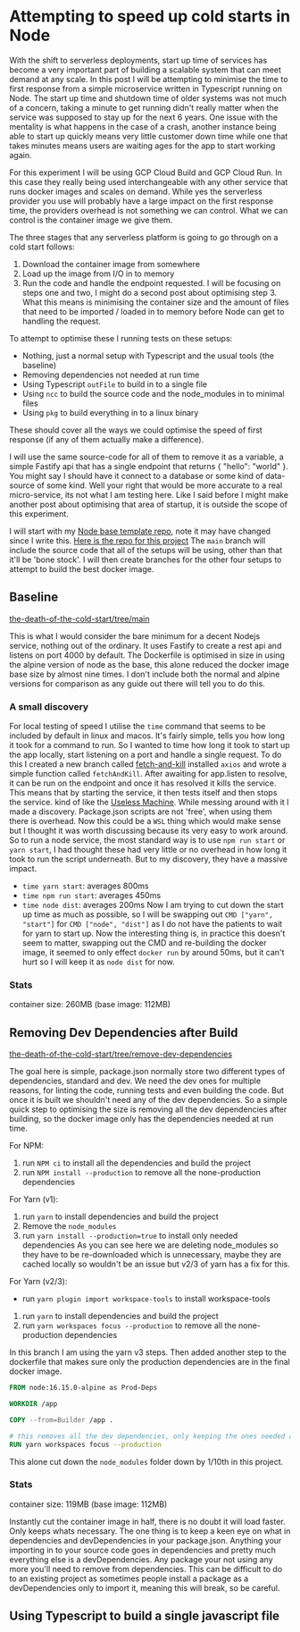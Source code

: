 # Attempting to speed up cold starts in Node

With the shift to serverless deployments, start up time of services has become a very important part of building a scalable system that can meet demand at any scale. In this post I will be attempting to minimise the time to first response from a simple microservice written in Typescript running on Node. The start up time and shutdown time of older systems was not much of a concern, taking a minute to get running didn't really matter when the service was supposed to stay up for the next 6 years. One issue with the mentality is what happens in the case of a crash, another instance being able to start up quickly means very little customer down time while one that takes minutes means users are waiting ages for the app to start working again.

For this experiment I will be using GCP Cloud Build and GCP Cloud Run. In this case they really being used interchangeable with any other service that runs docker images and scales on demand. While yes the serverless provider you use will probably have a large impact on the first response time, the providers overhead is not something we can control. What we can control is the container image we give them.

The three stages that any serverless platform is going to go through on a cold start follows:
1. Download the container image from somewhere
2. Load up the image from I/O in to memory
3. Run the code and handle the endpoint requested.
I will be focusing on steps one and two, I might do a second post about optimising step 3. What this means is minimising the container size and the amount of files that need to be imported / loaded in to memory before Node can get to handling the request.

To attempt to optimise these I running tests on these setups:
- Nothing, just a normal setup with Typescript and the usual tools (the baseline)
- Removing dependencies not needed at run time
- Using Typescript `outFile` to build in to a single file
- Using `ncc` to build the source code and the node_modules in to minimal files
- Using `pkg` to build everything in to a linux binary

These should cover all the ways we could optimise the speed of first response (if any of them actually make a difference).

I will use the same source-code for all of them to remove it as a variable, a simple Fastify api that has a single endpoint that returns { "hello": "world" }. You might say I should have it connect to a database or some kind of data-source of some kind. Well your right that would be more accurate to a real micro-service, its not what I am testing here. Like I said before I might make another post about optimising that area of startup, it is outside the scope of this experiment.

I will start with my [Node base template repo](https://github.com/NWylynko/base-node), note it may have changed since I write this. [Here is the repo for this project](https://github.com/NWylynko/the-death-of-the-cold-start) The `main` branch will include the source code that all of the setups will be using, other than that it'll be 'bone stock'. I will then create branches for the other four setups to attempt to build the best docker image.

## Baseline
[the-death-of-the-cold-start/tree/main](https://github.com/NWylynko/the-death-of-the-cold-start/tree/main)

This is what I would consider the bare minimum for a decent Nodejs service, nothing out of the ordinary. It uses Fastify to create a rest api and listens on port 4000 by default. The Dockerfile is optimised in size in using the alpine version of node as the base, this alone reduced the docker image base size by almost nine times. I don't include both the normal and alpine versions for comparison as any guide out there will tell you to do this.

### A small discovery
For local testing of speed I utilise the `time` command that seems to be included by default in linux and macos. It's fairly simple, tells you how long it took for a command to run. So I wanted to time how long it took to start up the app locally, start listening on a port and handle a single request. To do this I created a new branch called [fetch-and-kill](https://github.com/NWylynko/the-death-of-the-cold-start/tree/fetch-and-kill) installed `axios` and wrote a simple function called `fetchAndKill`. After awaiting for app.listen to resolve, it can be run on the endpoint and once it has resolved it kills the service. This means that by starting the service, it then tests itself and then stops the service. kind of like the [Useless Machine](https://en.wikipedia.org/wiki/Useless_machine).
While messing around with it I made a discovery. Package.json scripts are not 'free', when using them there is overhead. Now this could be a `WSL` thing which would make sense but I thought it was worth discussing because its very easy to work around.
So to run a node service, the most standard way is to use `npm run start` or `yarn start`, I had thought these had very little or no overhead in how long it took to run the script underneath. But to my discovery, they have a massive impact.
- `time yarn start`: averages 800ms
- `time npm run start`: averages 450ms
- `time node dist`: averages 200ms
Now I am trying to cut down the start up time as much as possible, so I will be swapping out `CMD ["yarn", "start"]` for `CMD ["node", "dist"]` as I do not have the patients to wait for yarn to start up. Now the interesting thing is, in practice this doesn't seem to matter, swapping out the CMD and re-building the docker image, it seemed to only effect `docker run` by around 50ms, but it can't hurt so I will keep it as `node dist` for now.

### Stats
container size: 260MB (base image: 112MB)

## Removing Dev Dependencies after Build
[the-death-of-the-cold-start/tree/remove-dev-dependencies](https://github.com/NWylynko/the-death-of-the-cold-start/tree/remove-dev-dependencies)

The goal here is simple, package.json normally store two different types of dependencies, standard and dev. We need the dev ones for multiple reasons, for linting the code, running tests and even building the code. But once it is built we shouldn't need any of the dev dependencies. So a simple quick step to optimising the size is removing all the dev dependencies after building, so the docker image only has the dependencies needed at run time.

For NPM:

  1. run `NPM ci` to install all the dependencies and build the project
  2. run `NPM install --production` to remove all the none-production dependencies

For Yarn (v1):

  1. run `yarn` to install dependencies and build the project
  2. Remove the `node_modules` 
  3. run `yarn install --production=true` to install only needed dependencies
As you can see here we are deleting node_modules so they have to be re-downloaded which is unnecessary, maybe they are cached locally so wouldn't be an issue but v2/3 of yarn has a fix for this.

For Yarn (v2/3):

  - run `yarn plugin import workspace-tools` to install workspace-tools
  1. run `yarn` to install dependencies and build the project
  2. run `yarn workspaces focus --production` to remove all the none-production dependencies

In this branch I am using the yarn v3 steps. Then added another step to the dockerfile that makes sure only the production dependencies are in the final docker image.

```Dockerfile
FROM node:16.15.0-alpine as Prod-Deps

WORKDIR /app

COPY --from=Builder /app .

# this removes all the dev dependencies, only keeping the ones needed at run time
RUN yarn workspaces focus --production
```

This alone cut down the `node_modules` folder down by 1/10th in this project.

### Stats
container size: 119MB (base image: 112MB)

Instantly cut the container image in half, there is no doubt it will load faster. Only keeps whats necessary. The one thing is to keep a keen eye on what in dependencies and devDependencies in your package.json. Anything your importing in to your source code goes in dependencies and pretty much everything else is a devDependencies. Any package your not using any more you'll need to remove from dependencies. This can be difficult to do to an existing project as sometimes people install a package as a devDependencies only to import it, meaning this will break, so be careful.

## Using Typescript to build a single javascript file
